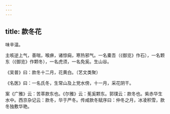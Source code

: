 ```yaml
---
---
---
```

title: 款冬花
---



味辛温。

主咳逆上气，善喘，喉痹，诸惊痫，寒热邪气。一名橐吾（《御览》作石），一名颗东（《御览》作颗冬），一名虎须，一名免奚。生山谷。

《吴普》曰：款冬十二月，花黄白。（艺文类聚）

《名医》曰：一名氏冬，生常山及上党水傍，十一月，采花阴干。

案《广雅》云：苦萃款东也。《尔雅》云：莬奚颗东。郭璞云：款冬也。紫赤华生水中。西京杂记云：款冬，华于严冬。传咸款冬赋序曰：仲冬之月，冰凌积雪，款冬独敷华艳。